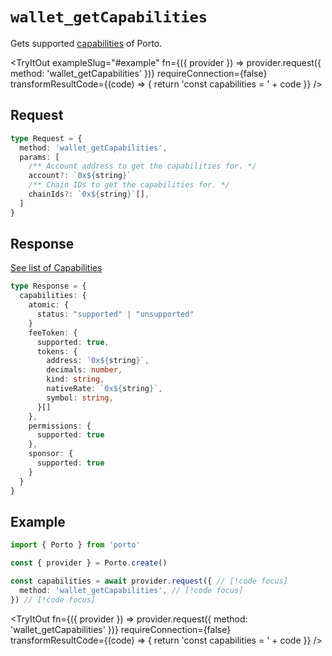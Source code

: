 
# `wallet_getCapabilities`

Gets supported [capabilities](/sdk/rpc/capabilities) of Porto.

<TryItOut
  exampleSlug="#example"
  fn={({ provider }) => provider.request({ method: 'wallet_getCapabilities' })}
  requireConnection={false}
  transformResultCode={(code) => {
    return 'const capabilities = ' + code
  }}
/>

## Request

```ts
type Request = {
  method: 'wallet_getCapabilities',
  params: [
    /** Account address to get the capabilities for. */
    account?: `0x${string}`
    /** Chain IDs to get the capabilities for. */
    chainIds?: `0x${string}`[],
  ]
}
```

## Response

[See list of Capabilities](/sdk/rpc/capabilities)

```ts
type Response = {
  capabilities: {
    atomic: {
      status: "supported" | "unsupported"
    }
    feeToken: {
      supported: true,
      tokens: {
        address: `0x${string}`,
        decimals: number,
        kind: string,
        nativeRate: `0x${string}`,
        symbol: string,
      }[]
    },
    permissions: {
      supported: true
    },
    sponsor: {
      supported: true
    }
  }
}
```

## Example

```ts twoslash
import { Porto } from 'porto'

const { provider } = Porto.create()

const capabilities = await provider.request({ // [!code focus]
  method: 'wallet_getCapabilities', // [!code focus]
}) // [!code focus]
```

<TryItOut
  fn={({ provider }) => provider.request({ method: 'wallet_getCapabilities' })}
  requireConnection={false}
  transformResultCode={(code) => {
    return 'const capabilities = ' + code
  }}
/>

